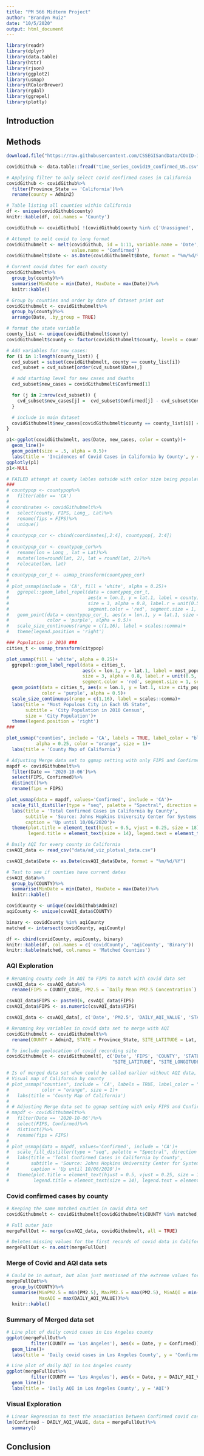 ```yaml
---
title: "PM 566 Midterm Project"
author: "Brandyn Ruiz"
date: "10/5/2020"
output: html_document
---
```


```r
library(readr)
library(dplyr)
library(data.table)
library(httr)
library(rjson)
library(ggplot2)
library(usmap)
library(RColorBrewer)
library(rgdal)
library(ggrepel)
library(plotly)
```

## Introduction

## Methods

```r
download.file("https://raw.githubusercontent.com/CSSEGISandData/COVID-19/master/csse_covid_19_data/csse_covid_19_time_series/time_series_covid19_confirmed_US.csv", "time_series_covid19_confirmed_US.csv", method="libcurl", timeout = 60)

covidGithub <- data.table::fread("time_series_covid19_confirmed_US.csv")

# Applying filter to only select covid confirmed cases in California
covidGithub <- covidGithub%>%
  filter(Province_State == 'California')%>%
  rename(county = Admin2)
```

```r
# Table listing all counties within California
df <- unique(covidGithub$county)
knitr::kable(df, col.names = 'County')

covidGithub <- covidGithub[ !(covidGithub$county %in% c('Unassigned', 'Out of CA')), ]
```

```r
# Attempt to melt covid to long format
covidGithubmelt <- melt(covidGithub, id = 1:11, variable.name = 'Date', variable.factor = FALSE,
                        value.name = 'Confirmed')
covidGithubmelt$Date <- as.Date(covidGithubmelt$Date, format = "%m/%d/%y")

# Current covid dates for each county
covidGithubmelt%>%
  group_by(county)%>%
  summarise(MinDate = min(Date), MaxDate = max(Date))%>%
  knitr::kable()

# Group by counties and order by date of dataset print out
covidGithubmelt <- covidGithubmelt%>%
  group_by(county)%>%
  arrange(Date, .by_group = TRUE)
```

```r
# format the state variable
county_list <- unique(covidGithubmelt$county)
covidGithubmelt$county <- factor(covidGithubmelt$county, levels = county_list)

# Add variables for new_cases:
for (i in 1:length(county_list)) {
  cvd_subset = subset(covidGithubmelt, county == county_list[i])
  cvd_subset = cvd_subset[order(cvd_subset$Date),]

  # add starting level for new cases and deaths
  cvd_subset$new_cases = covidGithubmelt$Confirmed[1]

  for (j in 2:nrow(cvd_subset)) {
    cvd_subset$new_cases[j] =  cvd_subset$Confirmed[j] - cvd_subset$Confirmed[j-1] 
  }

  # include in main dataset
  covidGithubmelt$new_cases[covidGithubmelt$county == county_list[i]] = cvd_subset$new_cases
}
```

```r
p1<-ggplot(covidGithubmelt, aes(Date, new_cases, color = county))+
  geom_line()+
  geom_point(size = .5, alpha = 0.5)+
  labs(title = 'Incidences of Covid Cases in California by County', y = 'New cases', color = 'County')
ggplotly(p1)
p1<-NULL
```

```r
# FAILED attempt at county lables outside with color size being population estimate in 2015
###
# countypop <- countypop%>%
#   filter(abbr == 'CA')
# 
# coordinates <- covidGithubmelt%>%
#   select(county, FIPS, Long_, Lat)%>%
#   rename(fips = FIPS)%>%
#   unique()
# 
# countypop_cor <- cbind(coordinates[,2:4], countypop[, 2:4])
# 
# countypop_cor <- countypop_cor%>%
#   rename(lon = Long_, lat = Lat)%>%
#   mutate(lon=round(lat, 2), lat = round(lat, 2))%>%
#   relocate(lon, lat)
# 
# countypop_cor_t <- usmap_transform(countypop_cor)
# 
# plot_usmap(include = 'CA', fill = 'white', alpha = 0.25)+
#   ggrepel::geom_label_repel(data = countypop_cor_t,
#                             aes(x = lon.1, y = lat.1, label = county),
#                             size = 3, alpha = 0.8, label.r = unit(0.5, 'lines'), label.size = 0.5,
#                             segment.color = 'red', segment.size = 1, seed = 1002)+
#   geom_point(data = countypop_cor_t, aes(x = lon.1, y = lat.1, size = pop_2015),
#              color = 'purple', alpha = 0.5)+
#   scale_size_continuous(range = c(1,16), label = scales::comma)+
#   theme(legend.position = 'right')

```


```r
### Population in 2010 ###
cities_t <- usmap_transform(citypop)

plot_usmap(fill = 'white', alpha = 0.25)+
  ggrepel::geom_label_repel(data = cities_t,
                            aes(x = lon.1, y = lat.1, label = most_populous_city),
                            size = 3, alpha = 0.8, label.r = unit(0.5, 'lines'), label.size = 0.5,
                            segment.color = 'red', segment.size = 1, seed = 1002)+
  geom_point(data = cities_t, aes(x = lon.1, y = lat.1, size = city_pop),
             color = 'purple', alpha = 0.5)+
  scale_size_continuous(range = c(1,16), label = scales::comma)+
  labs(title = "Most Populous City in Each US State",
       subtitle = 'City Population in 2010 Census',
       size = 'City Population')+
  theme(legend.position = 'right')
###

plot_usmap("counties", include = 'CA', labels = TRUE, label_color = "blue", fill = "yellow",
           alpha = 0.25, color = "orange", size = 1)+
  labs(title = 'County Map of California')

# Adjusting Merge data set to ggmap setting with only FIPS and Confirmed variables 
mapdf <- covidGithubmelt%>%
  filter(Date == '2020-10-06')%>%
  select(FIPS, Confirmed)%>%
  distinct()%>%
  rename(fips = FIPS)

plot_usmap(data = mapdf, values='Confirmed', include = 'CA')+
  scale_fill_distiller(type = "seq", palette = "Spectral", direction = -1, name = "Confirmed Cases")+
  labs(title = 'Total Confirmed Cases in California by County',
       subtitle = 'Source: Johns Hopkins University Center for Systems Science and Engineering (JHU CSSE)',
       caption = 'Up until 10/06/2020')+
  theme(plot.title = element_text(hjust = 0.5, vjust = 0.25, size = 18), legend.position = "right",
        legend.title = element_text(size = 14), legend.text = element_text(size = 12))
```


```r
# Daily AQI for every county in California
csvAQI_data <- read_csv("data/ad_viz_plotval_data.csv")

csvAQI_data$Date <- as.Date(csvAQI_data$Date, format = "%m/%d/%Y")

# Test to see if counties have current dates
csvAQI_data%>%
  group_by(COUNTY)%>%
  summarise(MinDate = min(Date), MaxDate = max(Date))%>%
  knitr::kable()
```

```r
covidCounty <- unique(covidGithub$Admin2)
aqiCounty <- unique(csvAQI_data$COUNTY)

binary <- covidCounty %in% aqiCounty
matched <- intersect(covidCounty, aqiCounty)

df <- cbind(covidCounty, aqiCounty, binary)
knitr::kable(df, col.names = c('covidCounty', 'aqiCounty', 'Binary'))
knitr::kable(matched, col.names = 'Matched Counties')
```

### AQI Exploration

```r
# Renaming county code in AQI to FIPS to match with covid data set
csvAQI_data <- csvAQI_data%>%
  rename(FIPS = COUNTY_CODE, PM2.5 = `Daily Mean PM2.5 Concentration`)

csvAQI_data$FIPS <- paste0(6, csvAQI_data$FIPS)
csvAQI_data$FIPS <- as.numeric(csvAQI_data$FIPS)

csvAQI_data <- csvAQI_data[, c('Date', 'PM2.5', 'DAILY_AQI_VALUE', 'STATE', 'FIPS', 'COUNTY')]

# Renaming key variables in covid data set to merge with AQI
covidGithubmelt <- covidGithubmelt%>%
  rename(COUNTY = Admin2, STATE = Province_State, SITE_LATITUDE = Lat, SITE_LONGITUDE = Long_)

# To include geolocation of covid recording site
covidGithubmelt <- covidGithubmelt[, c('Date', 'FIPS', 'COUNTY', 'STATE',
                                       "SITE_LATITUDE", "SITE_LONGITUDE", 'Confirmed')]
```

```r
# Is of merged data set when could be called earlier without AQI data, since no involvement in plot yet
# Visual map of California by county
# plot_usmap("counties", include = 'CA', labels = TRUE, label_color = "blue", fill = "yellow", alpha = 0.25,
#            color = "orange", size = 1)+
#   labs(title = 'County Map of California')
# 
# # Adjusting Merge data set to ggmap setting with only FIPS and Confirmed variables 
# mapdf <- covidGithubmelt%>%
#   filter(Date == '2020-10-06')%>%
#   select(FIPS, Confirmed)%>%
#   distinct()%>%
#   rename(fips = FIPS)
# 
# plot_usmap(data = mapdf, values='Confirmed', include = 'CA')+
#   scale_fill_distiller(type = "seq", palette = "Spectral", direction = -1, name = "Confirmed Cases")+
#   labs(title = 'Total Confirmed Cases in California by County',
#        subtitle = 'Source: Johns Hopkins University Center for Systems Science and Engineering (JHU CSSE)',
#        caption = 'Up until 10/06/2020')+
#   theme(plot.title = element_text(hjust = 0.5, vjust = 0.25, size = 18), legend.position = "right",
#         legend.title = element_text(size = 14), legend.text = element_text(size = 12))
```

### Covid confirmed cases by county

```r
# Keeping the same matched couties in covid data set
covidGithubmelt <- covidGithubmelt[covidGithubmelt$COUNTY %in% matched, ]

# Full outer join
mergeFullOut <- merge(csvAQI_data, covidGithubmelt, all = TRUE)

# Deletes missing values for the first records of covid data in California appeared in 1/22/2020
mergeFullOut <- na.omit(mergeFullOut)
```

### Merge of Covid and AQI data sets

```r
# Could be in outout, but alos just mentioned of the extreme values for AQI and PM 2.5
mergeFullOut%>%
  group_by(COUNTY)%>%
  summarise(MinPM2.5 = min(PM2.5), MaxPM2.5 = max(PM2.5), MinAQI = min(DAILY_AQI_VALUE),
            MaxAQI = max(DAILY_AQI_VALUE))%>%
  knitr::kable()
```

### Summary of Merged data set

```r
# Line plot of daily covid cases in Los Angeles county
ggplot(mergeFullOut%>%
         filter(COUNTY == 'Los Angeles'), aes(x = Date, y = Confirmed))+
  geom_line()+
  labs(title = 'Daily covid cases in Los Angeles County', y = 'Confirmed Cases of Covid')

```

```r
# Line plot of daily AQI in Los Angeles county
ggplot(mergeFullOut%>%
         filter(COUNTY == 'Los Angeles'), aes(x = Date, y = DAILY_AQI_VALUE))+
  geom_line()+
  labs(title = 'Daily AQI in Los Angeles County', y = 'AQI')
```

### Visual Exploration

```r
# Linear Regression to test the association between Confirmed covid cases and daily AQI
lm(Confirmed ~ DAILY_AQI_VALUE, data = mergeFullOut)%>%
  summary()
```

## Conclusion
